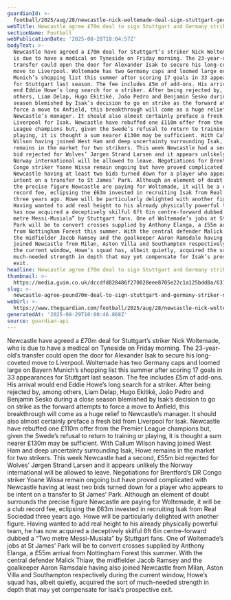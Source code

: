 ```yaml
---
guardianId: >-
  football/2025/aug/28/newcastle-nick-woltemade-deal-sign-stuttgart-germany-alexander-isak-liverpool
webTitle: Newcastle agree £70m deal to sign Stuttgart and Germany striker Nick Woltemade
sectionName: Football
webPublicationDate: '2025-08-28T18:04:57Z'
bodyText: >-
  Newcastle have agreed a £70m deal for Stuttgart’s striker Nick Woltemade, who
  is due to have a medical on Tyneside on Friday morning. The 23-year-old’s
  transfer could open the door for Alexander Isak to secure his long-coveted
  move to Liverpool. Woltemade has two Germany caps and loomed large on Bayern
  Munich’s shopping list this summer after scoring 17 goals in 33 appearances
  for Stuttgart last season. The fee includes £5m of add-ons. His arrival would
  end Eddie Howe’s long search for a striker. After being rejected by, among
  others, Liam Delap, Hugo Ekitiké, João Pedro and Benjamin Sesko during a close
  season blemished by Isak’s decision to go on strike as the forward attempts to
  force a move to Anfield, this breakthrough will come as a huge relief to
  Newcastle’s manager. It should also almost certainly preface a fresh bid from
  Liverpool for Isak. Newcastle have rebuffed one £110m offer from the Premier
  League champions but, given the Swede’s refusal to return to training or
  playing, it is thought a sum nearer £130m may be sufficient. With Callum
  Wilson having joined West Ham and deep uncertainty surrounding Isak, Howe
  remains in the market for two strikers. This week Newcastle had a second, £55m
  bid rejected for Wolves’ Jørgen Strand Larsen and it appears unlikely the
  Norway international will be allowed to leave. Negotiations for Brentford’s DR
  Congo striker Yoane Wissa remain ongoing but have proved complicated with
  Newcastle having at least two bids turned down for a player who appears to be
  intent on a transfer to St James’ Park. Although an element of doubt surrounds
  the precise figure Newcastle are paying for Woltemade, it will be a club
  record fee, eclipsing the £63m invested in recruiting Isak from Real Sociedad
  three years ago. Howe will be particularly delighted with another figure.
  Having wanted to add real height to his already physically powerful team, he
  has now acquired a deceptively skilful 6ft 6in centre-forward dubbed a “Two
  metre Messi-Musiala” by Stuttgart fans. One of Woltemade’s jobs at St James’
  Park will be to convert crosses supplied by Anthony Elanga, a £55m arrival
  from Nottingham Forest this summer. With the central defender Malick Thiaw,
  the midfielder Jacob Ramsey and the goalkeeper Aaron Ramsdale having also
  joined Newcastle from Milan, Aston Villa and Southampton respectively during
  the current window, Howe’s squad has, albeit quietly, acquired the sort of
  much-needed strength in depth that may yet compensate for Isak’s prospective
  exit.
headline: Newcastle agree £70m deal to sign Stuttgart and Germany striker Nick Woltemade
thumbnail: >-
  https://media.guim.co.uk/dccdfd828486f270028eee8705e22c1a125bdd8a/631_74_4459_3567/500.jpg
slug: >-
  newcastle-agree-pound70m-deal-to-sign-stuttgart-and-germany-striker-nick-woltemade
webUrl: >-
  https://www.theguardian.com/football/2025/aug/28/newcastle-nick-woltemade-deal-sign-stuttgart-germany-alexander-isak-liverpool
generatedAt: '2025-08-29T10:00:46.868Z'
source: guardian-api
---
```

Newcastle have agreed a £70m deal for Stuttgart’s striker Nick Woltemade, who is due to have a medical on Tyneside on Friday morning. The 23-year-old’s transfer could open the door for Alexander Isak to secure his long-coveted move to Liverpool. Woltemade has two Germany caps and loomed large on Bayern Munich’s shopping list this summer after scoring 17 goals in 33 appearances for Stuttgart last season. The fee includes £5m of add-ons. His arrival would end Eddie Howe’s long search for a striker. After being rejected by, among others, Liam Delap, Hugo Ekitiké, João Pedro and Benjamin Sesko during a close season blemished by Isak’s decision to go on strike as the forward attempts to force a move to Anfield, this breakthrough will come as a huge relief to Newcastle’s manager. It should also almost certainly preface a fresh bid from Liverpool for Isak. Newcastle have rebuffed one £110m offer from the Premier League champions but, given the Swede’s refusal to return to training or playing, it is thought a sum nearer £130m may be sufficient. With Callum Wilson having joined West Ham and deep uncertainty surrounding Isak, Howe remains in the market for two strikers. This week Newcastle had a second, £55m bid rejected for Wolves’ Jørgen Strand Larsen and it appears unlikely the Norway international will be allowed to leave. Negotiations for Brentford’s DR Congo striker Yoane Wissa remain ongoing but have proved complicated with Newcastle having at least two bids turned down for a player who appears to be intent on a transfer to St James’ Park. Although an element of doubt surrounds the precise figure Newcastle are paying for Woltemade, it will be a club record fee, eclipsing the £63m invested in recruiting Isak from Real Sociedad three years ago. Howe will be particularly delighted with another figure. Having wanted to add real height to his already physically powerful team, he has now acquired a deceptively skilful 6ft 6in centre-forward dubbed a “Two metre Messi-Musiala” by Stuttgart fans. One of Woltemade’s jobs at St James’ Park will be to convert crosses supplied by Anthony Elanga, a £55m arrival from Nottingham Forest this summer. With the central defender Malick Thiaw, the midfielder Jacob Ramsey and the goalkeeper Aaron Ramsdale having also joined Newcastle from Milan, Aston Villa and Southampton respectively during the current window, Howe’s squad has, albeit quietly, acquired the sort of much-needed strength in depth that may yet compensate for Isak’s prospective exit.
